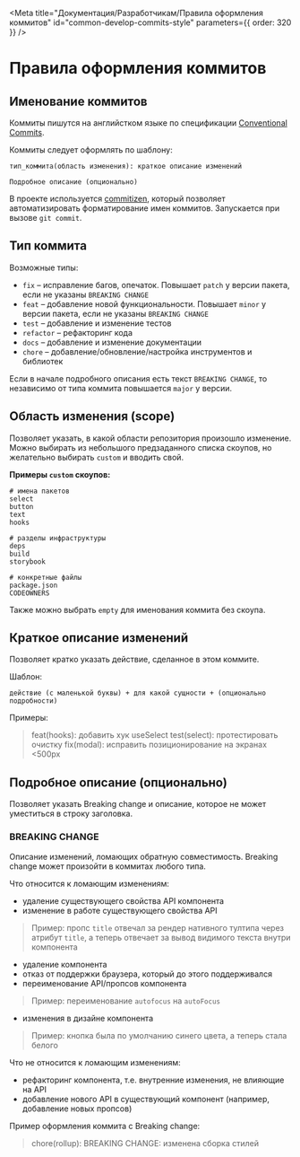 
<Meta
  title="Документация/Разработчикам/Правила оформления коммитов"
  id="common-develop-commits-style"
  parameters={{ order: 320 }}
/>

# Правила оформления коммитов

## Именование коммитов

Коммиты пишутся на английстком языке по спецификации [Conventional Commits](https://www.conventionalcommits.org/en/v1.0.0/).

Коммиты следует оформлять по шаблону:

    тип_коммита(область изменения): краткое описание изменений

    Подробное описание (опционально)

В проекте используется [commitizen](http://commitizen.github.io/cz-cli/), который позволяет автоматизировать форматирование имен коммитов. Запускается при вызове `git commit`.

## Тип коммита

Возможные типы:

- `fix` – исправление багов, опечаток. Повышает `patch` у версии пакета, если не указаны `BREAKING CHANGE`
- `feat` – добавление новой функциональности. Повышает `minor` у версии пакета, если не указаны `BREAKING CHANGE`
- `test` – добавление и изменение тестов
- `refactor` – рефакторинг кода
- `docs` – добавление и изменение документации
- `chore` – добавление/обновление/настройка инструментов и библиотек

Если в начале подробного описания есть текст `BREAKING CHANGE`, то независимо от типа коммита повышается `major` у версии.

## Область изменения (scope)

Позволяет указать, в какой области репозитория произошло изменение.
Можно выбирать из небольшого предзаданного списка скоупов, но желательно выбирать `custom` и вводить свой.

**Примеры `custom` скоупов:**

    # имена пакетов
    select
    button
    text
    hooks

    # разделы инфраструктуры
    deps
    build
    storybook

    # конкретные файлы
    package.json
    CODEOWNERS

Также можно выбрать `empty` для именования коммита без скоупа.

## Краткое описание изменений

Позволяет кратко указать действие, сделанное в этом коммите.

Шаблон:

    действие (с маленькой буквы) + для какой сущности + (опционально подробности)

Примеры:

> feat(hooks): добавить хук useSelect
> test(select): протестировать очистку
> fix(modal): исправить позиционирование на экранах &lt;500px

## Подробное описание (опционально)

Позволяет указать Breaking change и описание, которое не может уместиться в строку заголовка.

### BREAKING CHANGE

Описание изменений, ломающих обратную совместимость. Breaking change может произойти в коммитах любого типа.

Что относится к ломающим изменениям:

- удаление существующего свойства API компонента
- изменение в работе существующего свойства API

> Пример: пропс `title` отвечал за рендер нативного тултипа через атрибут `title`, а теперь отвечает за вывод видимого текста внутри компонента

- удаление компонента
- отказ от поддержки браузера, который до этого поддерживался
- переименование API/пропсов компонента

> Пример: переименование `autofocus` на `autoFocus`

- изменения в дизайне компонента

> Пример: кнопка была по умолчанию синего цвета, а теперь стала белого

Что не относится к ломающим изменениям:

- рефакторинг компонента, т.е. внутренние изменения, не влияющие на API
- добавление нового API в существующий компонент (например, добавление новых пропсов)

Пример оформления коммита с Breaking change:

> chore(rollup):
> BREAKING CHANGE:
> изменена сборка стилей
